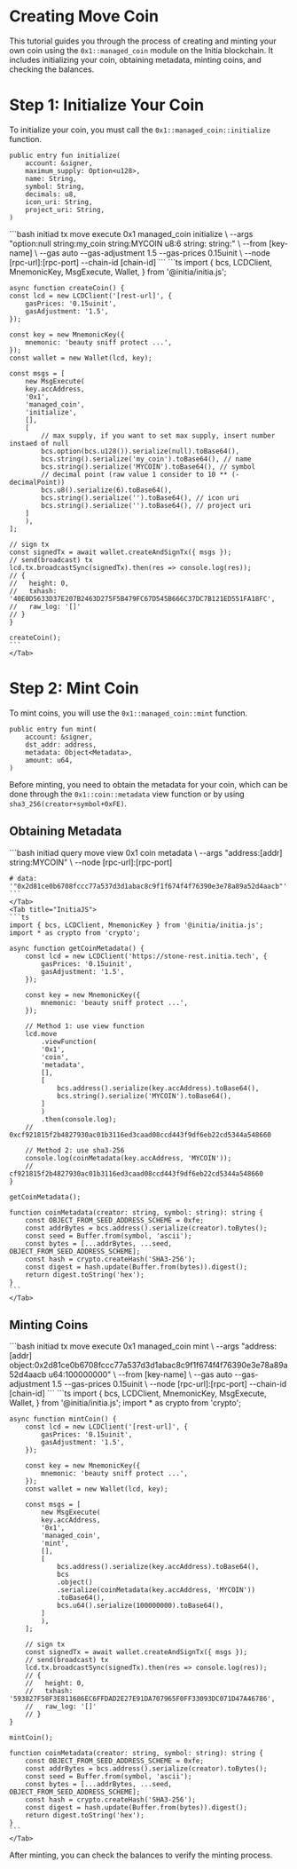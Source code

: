 # Creating Move Coin

This tutorial guides you through the process of creating and minting your own coin using the `0x1::managed_coin` module on the Initia blockchain. It includes initializing your coin, obtaining metadata, minting coins, and checking the balances.

# Step 1: Initialize Your Coin

To initialize your coin, you must call the `0x1::managed_coin::initialize` function. 

```move
public entry fun initialize(
    account: &signer,
    maximum_supply: Option<u128>,
    name: String,
    symbol: String,
    decimals: u8,
    icon_uri: String,
    project_uri: String,
)
```

<Tabs>
    <Tab title="CLI">
    ```bash
    initiad tx move execute 0x1 managed_coin initialize \
        --args "option<u128>:null string:my_coin string:MYCOIN u8:6 string: string:" \
        --from [key-name] \
        --gas auto --gas-adjustment 1.5 --gas-prices 0.15uinit \
        --node [rpc-url]:[rpc-port] --chain-id [chain-id]
    ```
    </Tab>
    <Tab title="InitiaJS">
    ```ts
    import {
        bcs,
        LCDClient,
        MnemonicKey,
        MsgExecute,
        Wallet,
    } from '@initia/initia.js';

    async function createCoin() {
    const lcd = new LCDClient('[rest-url]', {
        gasPrices: '0.15uinit',
        gasAdjustment: '1.5',
    });

    const key = new MnemonicKey({
        mnemonic: 'beauty sniff protect ...',
    });
    const wallet = new Wallet(lcd, key);

    const msgs = [
        new MsgExecute(
        key.accAddress,
        '0x1',
        'managed_coin',
        'initialize',
        [],
        [
            // max supply, if you want to set max supply, insert number instaed of null
            bcs.option(bcs.u128()).serialize(null).toBase64(),
            bcs.string().serialize('my_coin').toBase64(), // name
            bcs.string().serialize('MYCOIN').toBase64(), // symbol
            // decimal point (raw value 1 consider to 10 ** (- decimalPoint))
            bcs.u8().serialize(6).toBase64(),
            bcs.string().serialize('').toBase64(), // icon uri
            bcs.string().serialize('').toBase64(), // project uri
        ]
        ),
    ];

    // sign tx
    const signedTx = await wallet.createAndSignTx({ msgs });
    // send(broadcast) tx
    lcd.tx.broadcastSync(signedTx).then(res => console.log(res));
    // {
    //   height: 0,
    //   txhash: '40E0D5633D37E207B2463D275F5B479FC67D545B666C37DC7B121ED551FA18FC',
    //   raw_log: '[]'
    // }
    }

    createCoin();
    ```
    </Tab>
</Tabs>

# Step 2: Mint Coin

To mint coins, you will use the `0x1::managed_coin::mint` function.

```move
public entry fun mint(
    account: &signer,
    dst_addr: address,
    metadata: Object<Metadata>,
    amount: u64,
)
```

Before minting, you need to obtain the metadata for your coin, which can be done through the `0x1::coin::metadata` view function or by using `sha3_256(creator+symbol+0xFE)`.

## Obtaining Metadata

<Tabs>
    <Tab title="CLI">
    ```bash
    initiad query move view 0x1 coin metadata \
        --args "address:[addr] string:MYCOIN" \
        --node [rpc-url]:[rpc-port]

    # data: '"0x2d81ce0b6708fccc77a537d3d1abac8c9f1f674f4f76390e3e78a89a52d4aacb"'
    ```
    </Tab>
    <Tab title="InitiaJS">
    ```ts
    import { bcs, LCDClient, MnemonicKey } from '@initia/initia.js';
    import * as crypto from 'crypto';

    async function getCoinMetadata() {
        const lcd = new LCDClient('https://stone-rest.initia.tech', {
            gasPrices: '0.15uinit',
            gasAdjustment: '1.5',
        });

        const key = new MnemonicKey({
            mnemonic: 'beauty sniff protect ...',
        });

        // Method 1: use view function
        lcd.move
            .viewFunction(
            '0x1',
            'coin',
            'metadata',
            [],
            [
                bcs.address().serialize(key.accAddress).toBase64(),
                bcs.string().serialize('MYCOIN').toBase64(),
            ]
            )
            .then(console.log);
        // 0xcf921815f2b4827930ac01b3116ed3caad08ccd443f9df6eb22cd5344a548660

        // Method 2: use sha3-256
        console.log(coinMetadata(key.accAddress, 'MYCOIN'));
        // cf921815f2b4827930ac01b3116ed3caad08ccd443f9df6eb22cd5344a548660
    }

    getCoinMetadata();

    function coinMetadata(creator: string, symbol: string): string {
        const OBJECT_FROM_SEED_ADDRESS_SCHEME = 0xfe;
        const addrBytes = bcs.address().serialize(creator).toBytes();
        const seed = Buffer.from(symbol, 'ascii');
        const bytes = [...addrBytes, ...seed, OBJECT_FROM_SEED_ADDRESS_SCHEME];
        const hash = crypto.createHash('SHA3-256');
        const digest = hash.update(Buffer.from(bytes)).digest();
        return digest.toString('hex');
    }
    ```
    </Tab>
</Tabs>


## Minting Coins

<Tabs>
    <Tab title="CLI">
    ```bash
    initiad tx move execute 0x1 managed_coin mint \
        --args "address:[addr] object:0x2d81ce0b6708fccc77a537d3d1abac8c9f1f674f4f76390e3e78a89a52d4aacb u64:100000000" \
        --from [key-name] \
        --gas auto --gas-adjustment 1.5 --gas-prices 0.15uinit \
        --node [rpc-url]:[rpc-port] --chain-id [chain-id]
    ```
    </Tab>
    <Tab title="InitiaJS">
    ```ts
    import {
        bcs,
        LCDClient,
        MnemonicKey,
        MsgExecute,
        Wallet,
    } from '@initia/initia.js';
    import * as crypto from 'crypto';

    async function mintCoin() {
        const lcd = new LCDClient('[rest-url]', {
            gasPrices: '0.15uinit',
            gasAdjustment: '1.5',
        });

        const key = new MnemonicKey({
            mnemonic: 'beauty sniff protect ...',
        });
        const wallet = new Wallet(lcd, key);

        const msgs = [
            new MsgExecute(
            key.accAddress,
            '0x1',
            'managed_coin',
            'mint',
            [],
            [
                bcs.address().serialize(key.accAddress).toBase64(),
                bcs
                .object()
                .serialize(coinMetadata(key.accAddress, 'MYCOIN'))
                .toBase64(),
                bcs.u64().serialize(100000000).toBase64(),
            ]
            ),
        ];

        // sign tx
        const signedTx = await wallet.createAndSignTx({ msgs });
        // send(broadcast) tx
        lcd.tx.broadcastSync(signedTx).then(res => console.log(res));
        // {
        //   height: 0,
        //   txhash: '593827F58F3E811686EC6FFDAD2E27E91DA707965F0FF33093DC071D47A46786',
        //   raw_log: '[]'
        // }
    }

    mintCoin();

    function coinMetadata(creator: string, symbol: string): string {
        const OBJECT_FROM_SEED_ADDRESS_SCHEME = 0xfe;
        const addrBytes = bcs.address().serialize(creator).toBytes();
        const seed = Buffer.from(symbol, 'ascii');
        const bytes = [...addrBytes, ...seed, OBJECT_FROM_SEED_ADDRESS_SCHEME];
        const hash = crypto.createHash('SHA3-256');
        const digest = hash.update(Buffer.from(bytes)).digest();
        return digest.toString('hex');
    }
    ```
    </Tab>
</Tabs>

After minting, you can check the balances to verify the minting process.